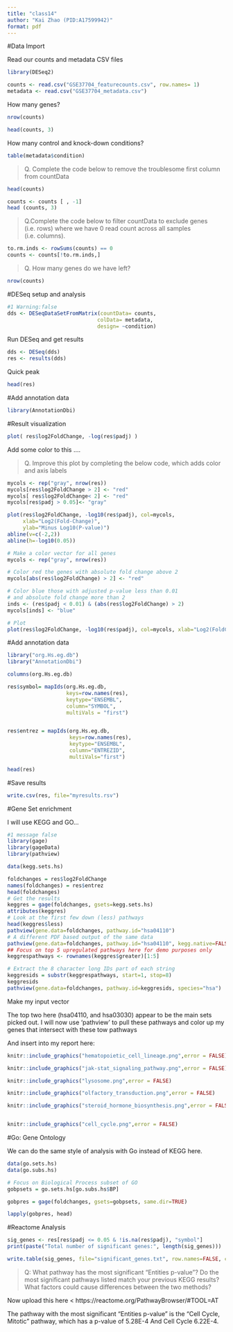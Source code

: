 ```yaml
---
title: "class14"
author: "Kai Zhao (PID:A17599942)"
format: pdf
---
```


#Data Import

Read our counts and metadata CSV files
```r
library(DESeq2)
```

```r
counts <- read.csv("GSE37704_featurecounts.csv", row.names= 1)
metadata <- read.csv("GSE37704_metadata.csv")
```
How many genes?

```r
nrow(counts)
```

```r
head(counts, 3)
```

How many control and knock-down conditions?

```r
table(metadata$condition)
```

>Q. Complete the code below to remove the troublesome first column from countData

```r
head(counts)
```

```r
counts <- counts [ , -1]
head (counts, 3)
```


>Q.Complete the code below to filter countData to exclude genes (i.e. rows) where we have 0 read count across all samples (i.e. columns).

```r
to.rm.inds <- rowSums(counts) == 0
counts <- counts[!to.rm.inds,]
```

>Q. How many genes do we have left?

```r
nrow(counts)
```

#DESeq setup and analysis

```r
#1 Warning:false
dds <- DESeqDataSetFromMatrix(countData= counts,
                             colData= metadata,
                             design= ~condition)
```


Run DESeq and get results
```r
dds <- DESeq(dds)
res <- results(dds)
```

Quick peak
```r
head(res)
```
#Add annotation data

```r
library(AnnotationDbi)
```

#Result visualization

```r
plot( res$log2FoldChange, -log(res$padj) )
```

Add some color to this ….

>Q. Improve this plot by completing the below code, which adds color and axis labels

```r
mycols <- rep("gray", nrow(res))
mycols[res$log2FoldChange > 2] <- "red"
mycols[ res$log2FoldChange< 2] <- "red"
mycols[res$padj > 0.05]<- "gray"
```

```r
plot(res$log2FoldChange, -log10(res$padj), col=mycols,
     xlab="Log2(Fold-Change)", 
     ylab="Minus Log10(P-value)")
abline(v=c(-2,2))
abline(h=-log10(0.05))
```

```r
# Make a color vector for all genes
mycols <- rep("gray", nrow(res))

# Color red the genes with absolute fold change above 2
mycols[abs(res$log2FoldChange) > 2] <- "red"

# Color blue those with adjusted p-value less than 0.01
# and absolute fold change more than 2
inds <- (res$padj < 0.01) & (abs(res$log2FoldChange) > 2)
mycols[inds] <- "blue"

# Plot
plot(res$log2FoldChange, -log10(res$padj), col=mycols, xlab="Log2(FoldChange)", ylab="-Log10(P-value)")
```
#Add annotation data

```r
library("org.Hs.eg.db")
library("AnnotationDbi")
```

```r
columns(org.Hs.eg.db)

res$symbol= mapIds(org.Hs.eg.db,
                   keys=row.names(res),
                   keytype="ENSEMBL",
                   column="SYMBOL",
                   multiVals = "first")


res$entrez = mapIds(org.Hs.eg.db,
                    keys=row.names(res),
                    keytype="ENSEMBL",
                    column="ENTREZID",
                    multiVals="first")

head(res)
```

#Save results

```r
write.csv(res, file="myresults.rsv")
```

#Gene Set enrichment

I will use KEGG and GO…

```r
#1 message false
library(gage)
library(gageData)
library(pathview)

data(kegg.sets.hs)
```

```r
foldchanges = res$log2FoldChange
names(foldchanges) = res$entrez
head(foldchanges)
# Get the results
keggres = gage(foldchanges, gsets=kegg.sets.hs)
attributes(keggres)
# Look at the first few down (less) pathways
head(keggres$less)
pathview(gene.data=foldchanges, pathway.id="hsa04110")
# A different PDF based output of the same data
pathview(gene.data=foldchanges, pathway.id="hsa04110", kegg.native=FALSE)
## Focus on top 5 upregulated pathways here for demo purposes only
keggrespathways <- rownames(keggres$greater)[1:5]

# Extract the 8 character long IDs part of each string
keggresids = substr(keggrespathways, start=1, stop=8)
keggresids
pathview(gene.data=foldchanges, pathway.id=keggresids, species="hsa")
```

Make my input vector

The top two here (hsa04110, and hsa03030) appear to be the main sets picked out. I will now use 'pathview' to pull these pathways and color up my genes that intersect with these tow pathways

And insert into my report here:

```r
knitr::include_graphics("hematopoietic_cell_lineage.png",error = FALSE)

knitr::include_graphics("jak-stat_signaling_pathway.png",error = FALSE)

knitr::include_graphics("lysosome.png",error = FALSE)

knitr::include_graphics("olfactory_transduction.png",error = FALSE)

knitr::include_graphics("steroid_hormone_biosynthesis.png",error = FALSE)


knitr::include_graphics("cell_cycle.png",error = FALSE)
```

#Go: Gene Ontology

We can do the same style of analysis with Go instead of KEGG here.

```r
data(go.sets.hs)
data(go.subs.hs)

# Focus on Biological Process subset of GO
gobpsets = go.sets.hs[go.subs.hs$BP]

gobpres = gage(foldchanges, gsets=gobpsets, same.dir=TRUE)

lapply(gobpres, head)
```

#Reactome Analysis

```r
sig_genes <- res[res$padj <= 0.05 & !is.na(res$padj), "symbol"]
print(paste("Total number of significant genes:", length(sig_genes)))
```

```r
write.table(sig_genes, file="significant_genes.txt", row.names=FALSE, col.names=FALSE, quote=FALSE)
```

>Q: What pathway has the most significant “Entities p-value”? Do the most significant pathways listed match your previous KEGG results? What factors could cause differences between the two methods?

Now upload this here < https://reactome.org/PathwayBrowser/#TOOL=AT

The pathway with the most significant "Entities p-value" is the "Cell Cycle, Mitotic" pathway, which has a p-value of 5.28E-4
And Cell Cycle 6.22E-4.